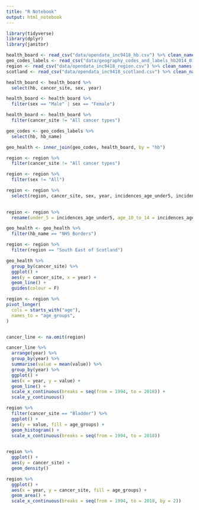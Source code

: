 ```yaml
---
title: "R Notebook"
output: html_notebook
---
```


```r
library(tidyverse)
library(dplyr)
library(janitor)
```

```r
health_board <- read_csv("data/opendata_inc9418_hb.csv") %>% clean_names()
geo_codes_labels <- read_csv("data/geography_codes_and_labels_hb2014_01042019.csv") %>% clean_names()
region <- read_csv("data/opendata_inc9418_region.csv") %>% clean_names()
scotland <- read_csv("data/opendata_inc9418_scotland.csv") %>% clean_names()
```

```r
health_board <- health_board %>% 
  select(hb, cancer_site, sex, year)

health_board <- health_board %>% 
  filter(sex == "Male" | sex == "Female")

health_board <- health_board %>% 
  filter(cancer_site != "All cancer types")

```

```r
geo_codes <- geo_codes_labels %>% 
  select(hb, hb_name)
```

```r
geo_health <- inner_join(geo_codes, health_board, by = "hb")
```

```r
region <- region %>% 
  filter(cancer_site != "All cancer types")
```
```r
region <- region %>% 
  filter(sex != "All")
```
```r
region <- region %>% 
  select(region, cancer_site, sex, year, incidences_age_under5, incidences_age5to9, incidences_age10to14, incidences_age15to19, incidences_age20to24, incidences_age25to29, incidences_age30to34, incidences_age35to39, incidences_age40to44, incidences_age45to49, incidences_age50to54, incidences_age55to59, incidences_age60to64, incidences_age65to69, incidences_age70to74, incidences_age75to79, incidences_age80to84, incidences_age85to89, incidences_age90and_over)
  
```
```r
region <- region %>% 
  rename(under_5 = incidences_age_under5, age_10_to_14 = incidences_age10to14, age_20_to_24 = incidences_age20to24, age_30_to_34 = incidences_age30to34, age_40_to_44 = incidences_age40to44, age_50_to_54 = incidences_age50to54, age_60_to_64 = incidences_age60to64, age_70_to_74 = incidences_age70to74, age_80_to_84 = incidences_age80to84, age_90_plus = incidences_age90and_over, age_5_to_9 = incidences_age5to9, age_15_to_19 = incidences_age15to19, age_25_to_29 = incidences_age25to29,age_35_to_39 = incidences_age35to39, age_45_to_49 = incidences_age45to49, age_55_to_59 = incidences_age55to59, age_65_to_69 = incidences_age65to69, age_75_to_79 = incidences_age75to79, age_85_to_89 = incidences_age85to89)
```

```r
geo_health <- geo_health %>% 
  filter(hb_name == "NHS Borders")
```

```r
region <- region %>% 
  filter(region == "South East of Scotland")
```

```r
geo_health %>%
  group_by(cancer_site) %>% 
  ggplot() +
  aes(y = cancer_site, x = year) +
  geom_line() +
  guides(colour = F)
```
```r
region <- region %>% 
pivot_longer(
  cols = starts_with("age"),
  names_to = "age_groups",
)
```

```r
```


```r
cancer_line <- na.omit(region)
```

```r
cancer_line %>% 
  arrange(year) %>% 
  group_by(year) %>% 
  summarise(value = mean(value)) %>% 
  group_by(year) %>%  
  ggplot() +
  aes(x = year, y = value) +
  geom_line() +
  scale_x_continuous(breaks = seq(from = 1994, to = 2018)) +
  scale_y_continuous()
```

```r
region %>% 
  filter(cancer_site == "Bladder") %>% 
  ggplot() +
  aes(y = value, fill = age_groups) +
  geom_histogram() +
  scale_x_continuous(breaks = seq(from = 1994, to = 2018))
  
```

```r
region %>% 
  ggplot() +
  aes(y = cancer_site) +
  geom_density()
```

```r
region %>%
  ggplot() +
  aes(x = year, y = cancer_site, fill = age_groups) +
  geom_area() +
  scale_x_continuous(breaks = seq(from = 1994, to = 2018, by = 2))
```

